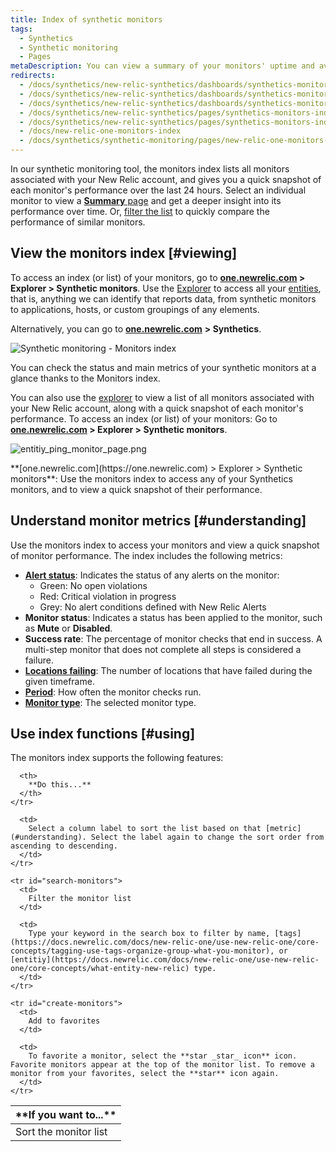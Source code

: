 ```yaml
---
title: Index of synthetic monitors
tags:
  - Synthetics
  - Synthetic monitoring
  - Pages
metaDescription: You can view a summary of your monitors' uptime and average performance and to access monitor details in New Relic's synthetic monitoring.
redirects:
  - /docs/synthetics/new-relic-synthetics/dashboards/synthetics-monitors-dashboard
  - /docs/synthetics/new-relic-synthetics/dashboards/synthetics-monitors-dashboard-access-your-monitors
  - /docs/synthetics/new-relic-synthetics/dashboards/synthetics-monitors-index-access-your-monitors
  - /docs/synthetics/new-relic-synthetics/pages/synthetics-monitors-index-access-your-monitors
  - /docs/synthetics/new-relic-synthetics/pages/synthetics-monitors-index
  - /docs/new-relic-one-monitors-index
  - /docs/synthetics/synthetic-monitoring/pages/new-relic-one-monitors-index
---
```


In our synthetic monitoring tool, the monitors index lists all monitors associated with your New Relic account, and gives you a quick snapshot of each monitor's performance over the last 24 hours. Select an individual monitor to view a [**Summary** page](/docs/synthetics/new-relic-synthetics/dashboards/synthetics-overview-dashboard-view-monitors-performance) and get a deeper insight into its performance over time. Or, [filter the list](#search-monitors) to quickly compare the performance of similar monitors.

## View the monitors index [#viewing]

To access an index (or list) of your monitors, go to **[one.newrelic.com](https://one.newrelic.com) > Explorer > Synthetic monitors**. Use the [Explorer](/docs/new-relic-one/use-new-relic-one/core-concepts/new-relic-explorer-view-performance-across-apps-services-hosts/) to access all your [entities](/docs/new-relic-one/use-new-relic-one/core-concepts/what-entity-new-relic/), that is, anything we can identify that reports data, from synthetic monitors to applications, hosts, or custom groupings of any elements. 

Alternatively, you can go to [**one.newrelic.com**](http://one.newrelic.com/) **> Synthetics**.

![Synthetic monitoring - Monitors index](./images/monitor-index.png "Synthetic monitoring - Monitors index")

<figcaption>
  You can check the status and main metrics of your synthetic monitors at a glance thanks to the Monitors index.
</figcaption>

You can also use the [explorer](/docs/new-relic-one/use-new-relic-one/ui-data/new-relic-one-entity-explorer-view-performance-across-apps-services-hosts) to view a list of all monitors associated with your New Relic account, along with a quick snapshot of each monitor's performance. To access an index (or list) of your monitors: Go to **[one.newrelic.com](https://one.newrelic.com) > Explorer > Synthetic monitors**.

![entitiy_ping_monitor_page.png](./images/entitiy_ping_monitor_page_0.png "Entitiy monitor list")

<figcaption>
  **[one.newrelic.com](https://one.newrelic.com) > Explorer > Synthetic monitors**: Use the monitors index to access any of your Synthetics monitors, and to view a quick snapshot of their performance.
</figcaption>

## Understand monitor metrics [#understanding]

Use the monitors index to access your monitors and view a quick snapshot of monitor performance. The index includes the following metrics:

* [**Alert status**](/docs/alerts/new-relic-alerts/configuring-alert-policies/identify-entities-without-alert-policies): Indicates the status of any alerts on the monitor:
  * Green: No open violations
  * Red: Critical violation in progress
  * Grey: No alert conditions defined with New Relic Alerts
* **Monitor status**: Indicates a status has been applied to the monitor, such as **Mute** or **Disabled**.
* **Success rate**: The percentage of monitor checks that end in success. A multi-step monitor that does not complete all steps is considered a failure.
* **[Locations failing](/docs/synthetics/new-relic-synthetics/using-monitors/adding-editing-monitors#setting-location)**: The number of locations that have failed during the given timeframe.
* **[Period](/docs/synthetics/new-relic-synthetics/using-monitors/adding-editing-monitors#setting-frequency)**: How often the monitor checks run.
* **[Monitor type](/docs/synthetics/new-relic-synthetics/using-monitors/add-edit-monitors#setting-type)**: The selected monitor type.

## Use index functions [#using]

The monitors index supports the following features:

<table>
  <thead>
    <tr>
      <th width={200}>
        **If you want to...**
      </th>

      <th>
        **Do this...**
      </th>
    </tr>
  </thead>

  <tbody>
    <tr id="sort-monitors">
      <td>
        Sort the monitor list
      </td>

      <td>
        Select a column label to sort the list based on that [metric](#understanding). Select the label again to change the sort order from ascending to descending.
      </td>
    </tr>

    <tr id="search-monitors">
      <td>
        Filter the monitor list
      </td>

      <td>
        Type your keyword in the search box to filter by name, [tags](https://docs.newrelic.com/docs/new-relic-one/use-new-relic-one/core-concepts/tagging-use-tags-organize-group-what-you-monitor), or [entitiy](https://docs.newrelic.com/docs/new-relic-one/use-new-relic-one/core-concepts/what-entity-new-relic) type.
      </td>
    </tr>

    <tr id="create-monitors">
      <td>
        Add to favorites
      </td>

      <td>
        To favorite a monitor, select the **star _star_ icon** icon. Favorite monitors appear at the top of the monitor list. To remove a monitor from your favorites, select the **star** icon again.
      </td>
    </tr>
  </tbody>
</table>
